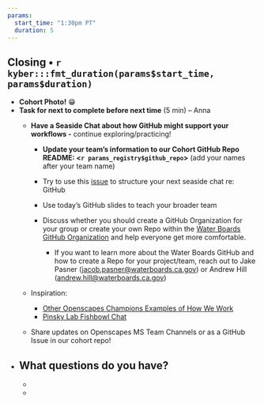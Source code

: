 ```yaml
---
params:
  start_time: "1:30pm PT"
  duration: 5
---
```


## Closing • `r kyber:::fmt_duration(params$start_time, params$duration)`

-   **Cohort Photo!** 😁
-   **Task for next to complete before next time** (5 min) – Anna
    -   **Have a Seaside Chat about how GitHub might support your workflows -** continue exploring/practicing!

        -   **Update your team’s information to our Cohort GitHub Repo README: \<`r params_registry$github_repo`\>** (add your names after your team name)

        -   Try to use this [issue](https://github.com/Openscapes/2023-swrcb/issues/3) to structure your next seaside chat re: GitHub

        -   Use today's GitHub slides to teach your broader team

        -   Discuss whether you should create a GitHub Organization for your group or create your own Repo within the [Water Boards GitHub Organization](https://github.com/CAWaterBoardDataCenter) and help everyone get more comfortable.

            -   If you want to learn more about the Water Boards GitHub and how to create a Repo for your project/team, reach out to Jake Pasner ([jacob.pasner\@waterboards.ca.gov](mailto:jacob.pasner@waterboards.ca.gov)) or Andrew Hill ([andrew.hill\@waterboards.ca.gov](mailto:andrew.hill@waterboards.ca.gov))

    -   Inspiration:

        -   [Other Openscapes Champions Examples of How We Work](https://github.com/Openscapes/how_we_work)
        -   [Pinsky Lab Fishbowl Chat](https://pinsky.marine.rutgers.edu/fishbowl-chat-1/)

    -   Share updates on Openscapes MS Team Channels or as a GitHub Issue in our cohort repo!
-   **What questions do you have?**
    -   

    -   

    -   
